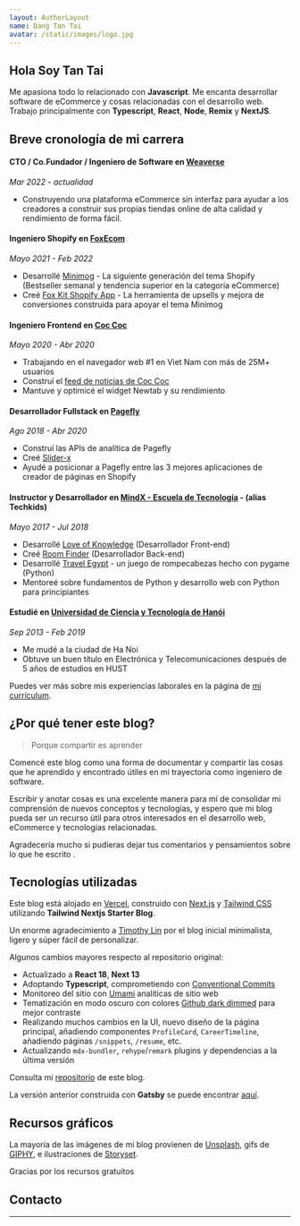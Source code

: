 ```yaml
---
layout: AuthorLayout
name: Dang Tan Tai
avatar: /static/images/logo.jpg
---
```



## Hola <Twemoji emoji="waving hand" />Soy Tan Tai

Me apasiona todo lo relacionado con **Javascript**.
Me encanta desarrollar software de eCommerce y cosas relacionadas con el desarrollo web.
Trabajo principalmente con **Typescript**, **React**, **Node**, **Remix** y **NextJS**.

## Breve cronología de mi carrera

#### CTO / Co.Fundador / Ingeniero de Software en [Weaverse](https://weaverse.io/)

_Mar 2022 - actualidad_

- Construyendo una plataforma eCommerce sin interfaz para ayudar a los creadores a construir sus propias tiendas online de alta calidad y rendimiento de forma fácil.

#### Ingeniero Shopify en [FoxEcom](https://foxecom.com/)

_Mayo 2021 - Feb 2022_

- Desarrollé [Minimog](https://themeforest.net/item/minimog-the-high-converting-shopify-theme/33380968) - La siguiente generación del tema Shopify (Bestseller semanal y tendencia superior en la categoría eCommerce)
- Creé [Fox Kit Shopify App](https://apps.shopify.com/foxecom-boost-sales) - La herramienta de upsells y mejora de conversiones construida para apoyar el tema Minimog

#### Ingeniero Frontend en [Coc Coc](https://coccoc.com/)

_Mayo 2020 - Abr 2020_

- Trabajando en el navegador web #1 en Viet Nam con más de 25M+ usuarios
- Construí el [feed de noticias de Coc Coc](https://coccoc.com/webhp)
- Mantuve y optimicé el widget Newtab y su rendimiento

#### Desarrollador Fullstack en [Pagefly](https://apps.shopify.com/pagefly)

_Ago 2018 - Abr 2020_

- Construí las APIs de analítica de Pagefly
- Creé [Slider-x](https://github.com/sellersmith/slider-x)
- Ayudé a posicionar a Pagefly entre las 3 mejores aplicaciones de creador de páginas en Shopify

#### Instructor y Desarrollador en [MindX - Escuela de Tecnología](https://mindx.edu.vn/) - (alias Techkids)

_Mayo 2017 - Jul 2018_

- Desarrollé [Love of Knowledge](http://lok.vn/) (Desarrollador Front-end)
- Creé [Room Finder](https://hta218.github.io/get-a-room-api-docs/) (Desarrollador Back-end)
- Desarrollé [Travel Egypt](https://github.com/hta218/Travel_Egypt) - un juego de rompecabezas hecho con pygame (Python)
- Mentoreé sobre fundamentos de Python y desarrollo web con Python para principiantes

#### Estudié en [Universidad de Ciencia y Tecnología de Hanói](https://www.hust.edu.vn/)

_Sep 2013 - Feb 2019_

- Me mudé a la ciudad de Ha Noi
- Obtuve un buen título en Electrónica y Telecomunicaciones después de 5 años de estudios en HUST

Puedes ver más sobre mis experiencias laborales en la página de [mi currículum](/resume).

## ¿Por qué tener este blog?

> Porque compartir es aprender

Comencé este blog como una forma de documentar y compartir las cosas que he aprendido y encontrado útiles en mi trayectoria como ingeniero de software.

Escribir y anotar cosas es una excelente manera para mí de consolidar mi comprensión de nuevos conceptos y tecnologías, y espero que mi blog pueda ser un recurso útil para otros interesados en el desarrollo web, eCommerce y tecnologías relacionadas.

Agradecería mucho si pudieras dejar tus comentarios y pensamientos sobre lo que he escrito <Twemoji emoji="clinking-beer-mugs" />.

## Tecnologías utilizadas

Este blog está alojado en [Vercel](https://vercel.com/), construido con [Next.js](https://nextjs.org/) y [Tailwind CSS](https://tailwindcss.com/) utilizando **Tailwind Nextjs Starter Blog**.

Un enorme agradecimiento a [Timothy Lin](https://twitter.com/timlrxx) por el blog inicial minimalista, ligero y súper fácil de personalizar.

Algunos cambios mayores respecto al repositorio original:

- <Twemoji emoji="atom-symbol" /> Actualizado a **React 18**, **Next 13**
- <Twemoji emoji="party-popper" /> Adoptando **Typescript**, comprometiendo con [Conventional Commits](https://www.conventionalcommits.org/)
- <Twemoji emoji="bar-chart" /> Monitoreo del sitio con [Umami](https://umami.is/) analíticas de sitio
  web
- <Twemoji emoji="eyes" /> Tematización en modo oscuro con colores [Github dark dimmed](https://github.blog/changelog/2021-04-14-dark-and-dimmed-themes-are-now-generally-available/)
  para mejor contraste
- <Twemoji emoji="man-technologist" /> Realizando muchos cambios en la UI, nuevo diseño de la página
  principal, añadiendo componentes `ProfileCard`, `CareerTimeline`, añadiendo páginas `/snippets`, `/resume`,
  etc.
- <Twemoji emoji="inbox-tray" /> Actualizando `mdx-bundler`, `rehype`/`remark` plugins y dependencias
  a la última versión

Consulta mi [repositorio](https://github.com/hta218/taidang.wiki) de este blog.

La versión anterior construida con **Gatsby** se puede encontrar [aquí](https://leo-blog-legacy.vercel.app/).

## Recursos gráficos

La mayoría de las imágenes de mi blog provienen de [Unsplash](https://unsplash.com/), gifs de [GIPHY](https://giphy.com/), e ilustraciones de [Storyset](https://storyset.com/).

Gracias por los recursos gratuitos <Twemoji emoji="folded-hands" />

## Contacto

<SocialAccounts />

---
